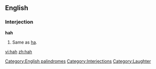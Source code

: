 ==English==
[[Category:English palindromes]]
===Interjection===
'''hah'''
#Same as [[ha]].

[[Category:Interjections]]
[[Category:Laughter]]

[[vi:hah]]
[[zh:hah]]